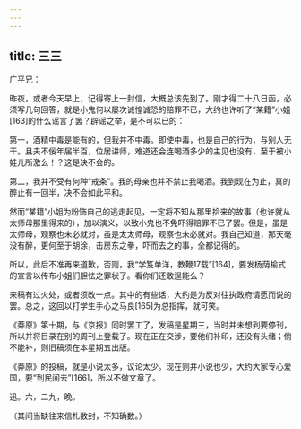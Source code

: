 ```yaml
---
---
---
```

title: 三三
---




广平兄：

昨夜，或者今天早上，记得寄上一封信，大概总该先到了。刚才得二十八日函，必须写几句回答，就是小鬼何以屡次诚惶诚恐的赔罪不已，大约也许听了“某籍”小姐[163]的什么谣言了罢？辟谣之举，是不可以已的：

第一，酒精中毒是能有的，但我并不中毒。即使中毒，也是自己的行为，与别人无干。且夫不佞年届半百，位居讲师，难道还会连喝酒多少的主见也没有，至于被小娃儿所激么！？这是决不会的。

第二，我并不受有何种“戒条”。我的母亲也并不禁止我喝酒。我到现在为止，真的醉止有一回半，决不会如此平和。

然而“某籍”小姐为粉饰自己的逃走起见，一定将不知从那里拾来的故事（也许就从太师母那里得来的），加以演义，以致小鬼也不免吓得赔罪不已了罢。但是，虽是太师母，观察也未必就对，虽是太太师母，观察也未必就对。我自己知道，那天毫没有醉，更何至于胡涂，击房东之拳，吓而去之的事，全都记得的。

所以，此后不准再来道歉，否则，我“学笈单洋，教鞭17载”[164]，要发杨荫榆式的宣言以传布小姐们胆怯之罪状了。看你们还敢逞能么？

来稿有过火处，或者须改一点。其中的有些话，大约是为反对往执政府请愿而说的罢。总之，这回以打学生手心之马良[165]为总指挥，就可笑。

《莽原》第十期，与《京报》同时罢工了，发稿是星期三，当时并未想到要停刊，所以并将目录在别的周刊上登载了。现在正在交涉，要他们补印，还没有头绪；倘不能补，则旧稿须在本星期五出版。

《莽原》的投稿，就是小说太多，议论太少。现在则并小说也少，大约大家专心爱国，要“到民间去”[166]，所以不做文章了。

迅。六，二九，晚。

（其间当缺往来信札数封，不知确数。）